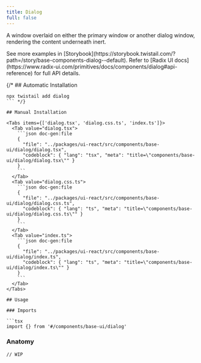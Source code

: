 ```yaml
---
title: Dialog
full: false
---
```


A window overlaid on either the primary window or another dialog window, rendering the content underneath inert.

<Callout type='info'>
  See more examples in [Storybook](https://storybook.twistail.com/?path=/story/base-components-dialog--default).
  Refer to [Radix UI docs](https://www.radix-ui.com/primitives/docs/components/dialog#api-reference) for full API details.
</Callout>

{/* ## Automatic Installation

```package-install
npx twistail add dialog
``` */}

## Manual Installation

<Tabs items={['dialog.tsx', 'dialog.css.ts', 'index.ts']}>
  <Tab value="dialog.tsx">
    ```json doc-gen:file
    {
      "file": "../packages/ui-react/src/components/base-ui/dialog/dialog.tsx",
      "codeblock": { "lang": "tsx", "meta": "title=\"components/base-ui/dialog/dialog.tsx\"" }
    }
    ```
  </Tab>
  <Tab value="dialog.css.ts">
    ```json doc-gen:file
    {
      "file": "../packages/ui-react/src/components/base-ui/dialog/dialog.css.ts",
      "codeblock": { "lang": "ts", "meta": "title=\"components/base-ui/dialog/dialog.css.ts\"" }
    }
    ```
  </Tab>
  <Tab value="index.ts">
    ```json doc-gen:file
    {
      "file": "../packages/ui-react/src/components/base-ui/dialog/index.ts",
      "codeblock": { "lang": "ts", "meta": "title=\"components/base-ui/dialog/index.ts\"" }
    }
    ```
  </Tab>
</Tabs>

## Usage

### Imports

```tsx
import {} from '#/components/base-ui/dialog'
```

### Anatomy

```tsx
// WIP
```
